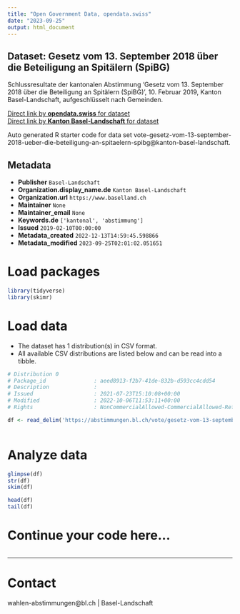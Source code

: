 ```yaml
---
title: "Open Government Data, opendata.swiss"
date: "2023-09-25"
output: html_document
---
```


## Dataset: Gesetz vom 13. September 2018 über die Beteiligung an Spitälern (SpiBG)

Schlussresultate der kantonalen Abstimmung 'Gesetz vom 13. September 2018 über die Beteiligung an Spitälern (SpiBG)', 10. Februar 2019, Kanton Basel-Landschaft, aufgeschlüsselt nach Gemeinden.

[Direct link by **opendata.swiss** for dataset](https://opendata.swiss/de/dataset/gesetz-vom-13-september-2018-uber-die-beteiligung-an-spitalern-spibg)<br>
[Direct link by **Kanton Basel-Landschaft** for dataset](https://abstimmungen.bl.ch/vote/gesetz-vom-13-september-2018-ueber-die-beteiligung-an-spitaelern-spibg/data)

Auto generated R starter code for data set vote-gesetz-vom-13-september-2018-ueber-die-beteiligung-an-spitaelern-spibg@kanton-basel-landschaft.

## Metadata

- **Publisher** `Basel-Landschaft`
- **Organization.display_name.de** `Kanton Basel-Landschaft`
- **Organization.url** `https://www.baselland.ch`
- **Maintainer** `None`
- **Maintainer_email** `None`
- **Keywords.de** `['kantonal', 'abstimmung']`
- **Issued** `2019-02-10T00:00:00`
- **Metadata_created** `2022-12-13T14:59:45.598866`
- **Metadata_modified** `2023-09-25T02:01:02.051651`


# Load packages

```r

library(tidyverse)
library(skimr)

```

# Load data

-   The dataset has 1 distribution(s) in CSV format.
-   All available CSV distributions are listed below and can be read into a tibble.

```r

# Distribution 0
# Package_id               : aeed8913-f2b7-41de-832b-d593cc4cdd54
# Description              : 
# Issued                   : 2021-07-23T15:10:08+00:00
# Modified                 : 2022-10-06T11:53:11+00:00
# Rights                   : NonCommercialAllowed-CommercialAllowed-ReferenceRequired

df <- read_delim('https://abstimmungen.bl.ch/vote/gesetz-vom-13-september-2018-ueber-die-beteiligung-an-spitaelern-spibg/data-csv')



```

# Analyze data

```r

glimpse(df)
str(df)
skim(df)

head(df)
tail(df)

```

# Continue your code here...

```r

```

------------------------------------------------------------------------

# Contact

wahlen-abstimmungen@bl.ch | Basel-Landschaft
